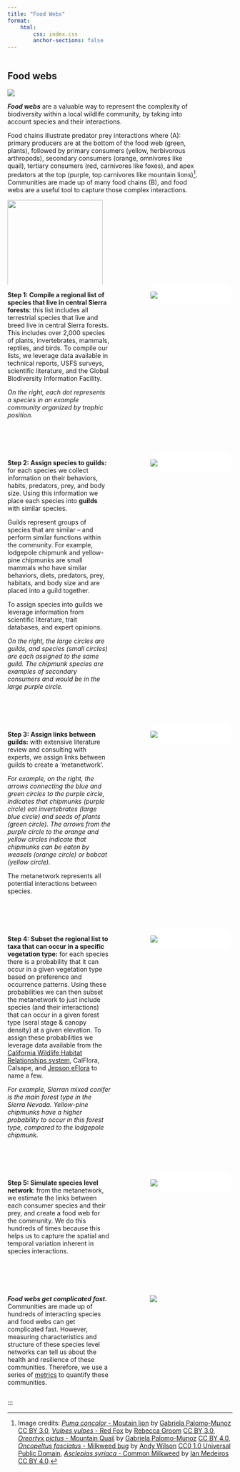 ```yaml
---
title: "Food Webs"
format: 
    html:
        css: index.css
        anchor-sections: false
---
```


```{=html}
<style>
    .imgcap {
        background-color: white;
        border-radius: 20px;
        border: 1px solid white;
        overflow: hidden;
    }
</style>
```
::: columns
::: {.column width="90%"}
## Food webs

![](images/ForestType_Collage.png){fig-align="center"}

***Food webs*** are a valuable way to represent the complexity of biodiversity within a local wildlife community, by taking into account species and their interactions.

Food chains illustrate predator prey interactions where (A): primary producers are at the bottom of the food web (green, plants), followed by primary consumers (yellow, herbivorous arthropods), secondary consumers (orange, omnivores like quail), tertiary consumers (red, carnivores like foxes), and apex predators at the top (purple, top carnivores like mountain lions)[^1]. Communities are made up of many food chains (B), and food webs are a useful tool to capture those complex interactions.

![](SVG_images/FoodWeb_Circle_Chain_InvertCol.svg){fig-align="center" width="70%"}

## How we build a food web

**How do we estimate a dynamic food web model for a given community within the Sierra Nevada?** There are many different vegetation types present in the Central Sierra, to build a food webs for a given forest community within the Central Sierra we follow these five steps:
:::

::: {.column width="10%"}
:::
:::

[^1]: Image credits: [*Puma concolor* - Moutain lion](phylopic.org/images/cbe2a3c9-2c11-4f36-a51f-8a6c8de6a420/puma-concolor) by [Gabriela Palomo-Munoz](https://www.phylopic.org/contributors/f57cf3c4-210c-4bcf-a759-9fcbc0cd8ba1/gabriela-palomo-munoz-silhouettes) [CC BY 3.0](https://creativecommons.org/licenses/by/3.0/), [*Vulpes vulpes* - Red Fox](https://www.phylopic.org/images/76352962-1eeb-4197-acdd-e3c7eeab839d/vulpes-vulpes) by [Rebecca Groom](https://www.flickr.com/photos/39125441@N05/) [CC BY 3.0](https://creativecommons.org/licenses/by/3.0/), [*Oreortyx pictus* - Mountain Quail](https://www.phylopic.org/images/ee3501c1-7bd3-444b-b060-d7adaa04193b/oreortyx-pictus) by [Gabriela Palomo-Munoz](https://www.phylopic.org/contributors/f57cf3c4-210c-4bcf-a759-9fcbc0cd8ba1/gabriela-palomo-munoz-silhouettes) [CC BY 4.0](https://creativecommons.org/licenses/by/4.0/), [*Oncopeltus fasciatus* - Milkweed bug](https://www.phylopic.org/images/61e306a9-9b19-4c9a-ba10-7856bd096356/oncopeltus-fasciatus) by [Andy Wilson](https://www.phylopic.org/contributors/c3ac6939-e85a-4a10-99d1-4079537f34de/andy-wilson-silhouettes) [CC0 1.0 Universal Public Domain](https://creativecommons.org/publicdomain/zero/1.0/), [*Asclepias syriaca* - Common Milkweed](https://www.phylopic.org/images/e4c0def8-3903-4665-b79a-816e9e6311b0/asclepias-syriaca) by [Ian Medeiros](https://www.phylopic.org/contributors/78f98587-fb1e-4ba5-a798-bddb9379c7ee/ian-medeiros-silhouettes) [CC BY 4.0](https://creativecommons.org/licenses/by/4.0/).

<!-- Credits Example: "Creative Commons 10th Birthday Celebration San Francisco" by Timothy Vollmer is licensed under CC BY 4.0 -->

::: columns
::: {.column width="50%"}
**Step 1: Compile a regional list of species that live in central Sierra forests**: this list includes all terrestrial species that live and breed live in central Sierra forests. This includes over 2,000 species of plants, invertebrates, mammals, reptiles, and birds. To compile our lists, we leverage data available in technical reports, USFS surveys, scientific literature, and the Global Biodiversity Information Facility.

*On the right, each dot represents a species in an example community organized by trophic position.*
:::

::: {.column width="10%"}
:::

::: {.column width="40%"}
::: imgcap
![](images/Foodweb_Step1.svg)
:::
:::
:::

<br> <br>

::: columns
::: {.column width="50%"}
**Step 2: Assign species to guilds:** for each species we collect information on their behaviors, habits, predators, prey, and body size. Using this information we place each species into **guilds** with similar species.

Guilds represent groups of species that are similar -- and perform similar functions within the community. For example, lodgepole chipmunk and yellow-pine chipmunks are small mammals who have similar behaviors, diets, predators, prey, habitats, and body size and are placed into a guild together.

To assign species into guilds we leverage information from scientific literature, trait databases, and expert opinions.

*On the right, the large circles are guilds, and species (small circles) are each assigned to the same guild. The chipmunk species are examples of secondary consumers and would be in the large purple circle.*
:::

::: {.column width="10%"}
:::

::: {.column width="40%"}
::: imgcap
![](images/Foodweb_Step2.svg)
:::
:::
:::

<br> <br>

::: columns
::: {.column width="50%"}
**Step 3: Assign links between guilds:** with extensive literature review and consulting with experts, we assign links between guilds to create a 'metanetwork'.

*For example, on the right, the arrows connecting the blue and green circles to the purple circle, indicates that chipmunks (purple circle) eat invertebrates (large blue circle) and seeds of plants (green circle). The arrows from the purple circle to the orange and yellow circles indicate that chipmunks can be eaten by weasels (orange circle) or bobcat (yellow circle).*

The metanetwork represents all potential interactions between species.
:::

::: {.column width="10%"}
:::

::: {.column width="40%"}
::: imgcap
![](images/Foodweb_Step3.svg)
:::
:::
:::

<br> <br>

::: columns
::: {.column width="50%"}
**Step 4: Subset the regional list to taxa that can occur in a specific vegetation type:** for each species there is a probability that it can occur in a given vegetation type based on preference and occurrence patterns. Using these probabilities we can then subset the metanetwork to just include species (and their interactions) that can occur in a given forest type (seral stage & canopy density) at a given elevation. To assign these probabilities we leverage data available from the [California Wildlife Habitat Relationships system](https://wildlife.ca.gov/Data/CWHR), CalFlora, Calsape, and [Jepson eFlora](https://ucjeps.berkeley.edu/eflora/) to name a few.

*For example, Sierran mixed conifer is the main forest type in the Sierra Nevada. Yellow-pine chipmunks have a higher probability to occur in this forest type, compared to the lodgepole chipmunk.*
:::

::: {.column width="10%"}
:::

::: {.column width="40%"}
::: imgcap
![](images/Foodweb_Step4.svg)
:::
:::
:::

<br> <br>

::: columns
::: {.column width="50%"}
**Step 5: Simulate species level network**: from the metanetwork, we estimate the links between each consumer species and their prey, and create a food web for the community. We do this hundreds of times because this helps us to capture the spatial and temporal variation inherent in species interactions.
:::

::: {.column width="10%"}
:::

::: {.column width="40%"}
::: imgcap
![](images/Foodweb_Step5.svg)
:::
:::
:::

<br> <br>

::: columns
::: {.column width="50%"}
***Food webs get complicated fast.*** Communities are made up of hundreds of interacting species and food webs can get complicated fast. However, measuring characteristics and structure of these species level networks can tell us about the health and resilience of these communities. Therefore, we use a series of [metrics](metrics.qmd "Metrics") to quantify these communities.
:::

::: {.column width="10%"}
:::

::: {.column width="40%"}
![](SVG_images/ComplexFoodWeb.svg)
:::
:::

:::
